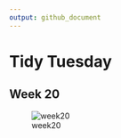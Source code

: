 ```yaml
---
output: github_document
---
```


# Tidy Tuesday

## Week 20 

![week20](https://github.com/vincentmanz/TidyTuesday/blob/main/2021-20/2021-01-18-Ask-a-Manager-Survey.png) 

